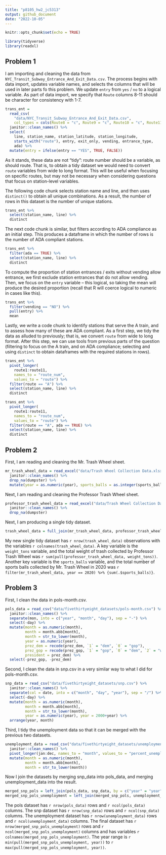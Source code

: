 ```yaml
---
title: "p8105_hw2_jc5313"
output: github_document
date: "2022-10-05"
---
```


```r
knitr::opts_chunk$set(echo = TRUE)
```

```r
library(tidyverse)
library(readxl)
```

## Problem 1

I am importing and cleaning the data from `NYC_Transit_Subway_Entrance_And_Exit_Data.csv`. The process begins with data import, updates variable names, and selects the columns that will be used in later parts fo this problem. We update `entry` from `yes` / `no` to a logical variable. As part of data import, we specify that `Route` columns 8-11 should be character for consistency with 1-7.

```r
trans_ent = 
  read_csv(
    "data/NYC_Transit_Subway_Entrance_And_Exit_Data.csv",
    col_types = cols(Route8 = "c", Route9 = "c", Route10 = "c", Route11 = "c")) %>% 
  janitor::clean_names() %>% 
  select(
    line, station_name, station_latitude, station_longitude, 
    starts_with("route"), entry, exit_only, vending, entrance_type, 
    ada) %>% 
  mutate(entry = ifelse(entry == "YES", TRUE, FALSE))
```

As it stands, these data are not "tidy": route number should be a variable, as should route. That is, to obtain a tidy dataset we would need to convert `route` variables from wide to long format. This will be useful when focusing on specific routes, but may not be necessary when considering questions that focus on station-level variables. 

The following code chunk selects station name and line, and then uses `distinct()` to obtain all unique combinations. As a result, the number of rows in this dataset is the number of unique stations.

```r
trans_ent %>% 
  select(station_name, line) %>% 
  distinct
```

The next code chunk is similar, but filters according to ADA compliance as an initial step. This produces a dataframe in which the number of rows is the number of ADA compliant stations. 

```r
trans_ent %>% 
  filter(ada == TRUE) %>% 
  select(station_name, line) %>% 
  distinct
```

To compute the proportion of station entrances / exits without vending allow entrance, we first exclude station entrances that do not allow vending. Then, we focus on the `entry` variable -- this logical, so taking the mean will produce the desired proportion (recall that R will coerce logical to numeric in cases like this).

```r
trans_ent %>% 
  filter(vending == "NO") %>% 
  pull(entry) %>% 
  mean
```

Lastly, we write a code chunk to identify stations that serve the A train, and to assess how many of these are ADA compliant. As a first step, we tidy the data as alluded to previously; that is, we convert `route` from wide to long format. After this step, we can use tools from previous parts of the question (filtering to focus on the A train, and on ADA compliance; selecting and using `distinct` to obtain dataframes with the required stations in rows).

```r
trans_ent %>% 
  pivot_longer(
    route1:route11,
    names_to = "route_num",
    values_to = "route") %>% 
  filter(route == "A") %>% 
  select(station_name, line) %>% 
  distinct

trans_ent %>% 
  pivot_longer(
    route1:route11,
    names_to = "route_num",
    values_to = "route") %>% 
  filter(route == "A", ada == TRUE) %>% 
  select(station_name, line) %>% 
  distinct
```

## Problem 2

First, I am reading and cleaning the Mr. Trash Wheel sheet.
```r
mr_trash_wheel_data = read_excel("data/Trash Wheel Collection Data.xlsx", sheet = "Mr. Trash Wheel", range = "A2:N549") %>%
  janitor::clean_names() %>%
  drop_na(dumpster) %>%
  mutate(year = as.numeric(year), sports_balls = as.integer(sports_balls))
```

Next, I am reading and cleaning the Professor Trash Wheel sheet.
```r
professor_trash_wheel_data = read_excel("data/Trash Wheel Collection Data.xlsx", sheet = "Professor Trash Wheel", range = "A2:M96") %>%
  janitor::clean_names() %>%
  drop_na(dumpster) 
```

Next, I am producing a single tidy dataset.
```r
trash_wheel_data = full_join(mr_trash_wheel_data, professor_trash_wheel_data)
```

My new single tidy dataset has `r nrow(trash_wheel_data)` observations with the variables `r colnames(trash_wheel_data)`. A key variable is the `weight_tons` variable, and the total weight of trash collected by Professor Trash Wheel was `r sum(pull(professor_trash_wheel_data, weight_tons))`. Another key variable is the `sports_balls` variable, and the total number of sports balls collected by Mr. Trash Wheel in 2020 was `r filter(mr_trash_wheel_data, year == 2020) %>% {sum(.$sports_balls)}`.


## Problem 3

First, I clean the data in pols-month.csv.
```r
pols_data = read_csv("data/fivethirtyeight_datasets/pols-month.csv") %>%
  janitor::clean_names() %>%
  separate(mon, into = c("year", "month", "day"), sep = "-") %>%
  select(-day) %>%
  mutate(month = as.numeric(month),
         month = month.abb[month],
         month = str_to_lower(month),
         year = as.numeric(year),
         prez_dem = recode(prez_dem, `1` = "dem", `0` = "gop"),
         prez_gop = recode(prez_gop, `1` = "gop", `0` = "dem", `2` = "weird"),
         president = prez_dem) %>%
  select(-prez_gop, -prez_dem)
```

Second, I clean the data in snp.csv in a very similar way to what I did for pols-month.csv.
```r
snp_data = read_csv("data/fivethirtyeight_datasets/snp.csv") %>%
  janitor::clean_names() %>%
  separate(col = date, into = c("month", "day", "year"), sep = "/") %>%
  select(-day) %>%
  mutate(month = as.numeric(month),
         month = month.abb[month],
         month = str_to_lower(month),
         year = as.numeric(year), year = 2000+year) %>%
  arrange(year, month)
```

Third, I tidy the unemployment data so that it can be merged with the previous two datasets.
```r
unemployment_data = read_csv("data/fivethirtyeight_datasets/unemployment.csv") %>%
  janitor::clean_names() %>%
  pivot_longer(jan:dec, names_to = "month", values_to = "percent_unemployed") %>%
  mutate(month = as.numeric(month),
         month = month.abb[month],
         month = str_to_lower(month))
```

Now I join the datasets by merging snp_data into pols_data, and merging unemployment_data into the result.
```r
merged_snp_pols = left_join(pols_data, snp_data, by = c("year" = "year", "month" = "month"))
merged_snp_pols_unemployment = left_join(merged_snp_pols, unemployment_data,  by = c("year" = "year", "month" = "month"))
```

The pols dataset has `r nrow(pols_data)` rows and `r ncol(pols_data)` columns. The snp dataset has `r nrow(snp_data)` rows and `r ncol(snp_data)` columns. The unemployment dataset has `r nrow(unemployment_data)` rows and `r ncol(unemployment_data)` columns. The final dataset has `r nrow(merged_snp_pols_unemployment)` rows and `r ncol(merged_snp_pols_unemployment)` columns and has variables `r colnames(merged_snp_pols_unemployment)`. The year range is `r min(pull(merged_snp_pols_unemployment, year))` to `r max(pull(merged_snp_pols_unemployment, year))`.
